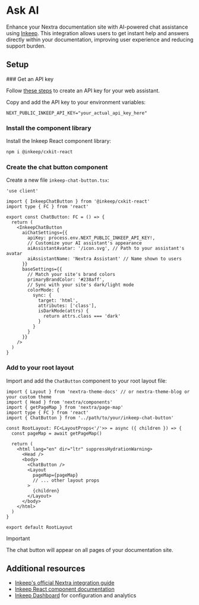
# Ask AI

Enhance your Nextra documentation site with AI-powered chat assistance using
[Inkeep](https://docs.inkeep.com/cloud). This integration allows users to get
instant help and answers directly within your documentation, improving user
experience and reducing support burden.

## Setup

<Steps>
### Get an API key

Follow
[these steps](https://docs.inkeep.com/cloud/projects/overview#create-a-web-assistant)
to create an API key for your web assistant.

Copy and add the API key to your environment variables:

```dotenv filename=".env"
NEXT_PUBLIC_INKEEP_API_KEY="your_actual_api_key_here"
```

### Install the component library

Install the Inkeep React component library:

```sh npm2yarn
npm i @inkeep/cxkit-react
```

### Create the chat button component

Create a new file `inkeep-chat-button.tsx`:

```tsx filename="inkeep-chat-button.tsx"
'use client'

import { InkeepChatButton } from '@inkeep/cxkit-react'
import type { FC } from 'react'

export const ChatButton: FC = () => {
  return (
    <InkeepChatButton
      aiChatSettings={{
        apiKey: process.env.NEXT_PUBLIC_INKEEP_API_KEY!,
        // Customize your AI assistant's appearance
        aiAssistantAvatar: '/icon.svg', // Path to your assistant's avatar
        aiAssistantName: 'Nextra Assistant' // Name shown to users
      }}
      baseSettings={{
        // Match your site's brand colors
        primaryBrandColor: '#238aff',
        // Sync with your site's dark/light mode
        colorMode: {
          sync: {
            target: 'html',
            attributes: ['class'],
            isDarkMode(attrs) {
              return attrs.class === 'dark'
            }
          }
        }
      }}
    />
  )
}
```

### Add to your root layout

Import and add the `ChatButton` component to your root layout file:

```tsx filename="app/layout.tsx"
import { Layout } from 'nextra-theme-docs' // or nextra-theme-blog or your custom theme
import { Head } from 'nextra/components'
import { getPageMap } from 'nextra/page-map'
import type { FC } from 'react'
import { ChatButton } from '../path/to/your/inkeep-chat-button'

const RootLayout: FC<LayoutProps<'/'>> = async ({ children }) => {
  const pageMap = await getPageMap()

  return (
    <html lang="en" dir="ltr" suppressHydrationWarning>
      <Head />
      <body>
        <ChatButton />
        <Layout
          pageMap={pageMap}
          // ... other layout props
        >
          {children}
        </Layout>
      </body>
    </html>
  )
}

export default RootLayout
```

> [!IMPORTANT]
>
> The chat button will appear on all pages of your documentation site.

</Steps>

## Additional resources

- [Inkeep's official Nextra integration guide](https://docs.inkeep.com/cloud/integrations/nextra)
- [Inkeep React component documentation](https://docs.inkeep.com/cloud/ui-components/react/chat-button)
- [Inkeep Dashboard](https://portal.inkeep.com) for configuration and analytics
